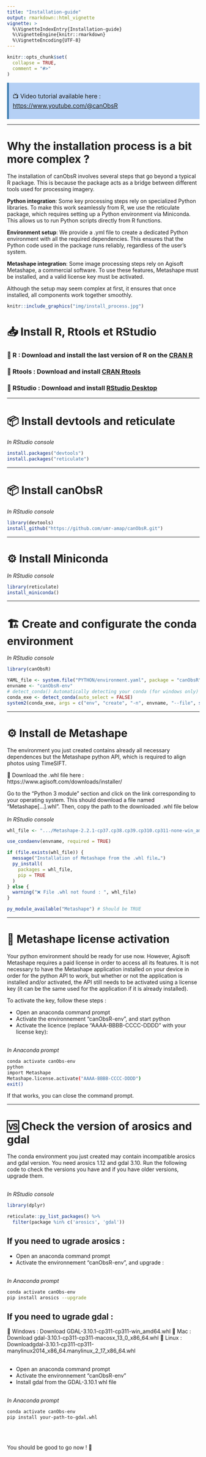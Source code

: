 ```yaml
---
title: "Installation-guide"
output: rmarkdown::html_vignette
vignette: >
  %\VignetteIndexEntry{Installation-guide}
  %\VignetteEngine{knitr::rmarkdown}
  %\VignetteEncoding{UTF-8}
---
```


```r
knitr::opts_chunk$set(
  collapse = TRUE,
  comment = "#>"
)
```


<div style="padding:10px; background-color:#b5d0f5; border-left:5px solid #4682b4; font-size: 1.1em;">
📺 Video tutorial available here :  
<a href="https://www.youtube.com/@canObsR" target="_blank">https://www.youtube.com/@canObsR</a>
</div>

---


# Why the installation process is a bit more complex ? 

The installation of canObsR involves several steps that go beyond a typical R package. This is because the package acts as a bridge between different tools used for processing imagery. 

**Python integration**: Some key processing steps rely on specialized Python libraries. To make this work seamlessly from R, we use the reticulate package, which requires setting up a Python environment via Miniconda. This allows us to run Python scripts directly from R functions.

**Environment setup**: We provide a .yml file to create a dedicated Python environment with all the required dependencies. This ensures that the Python code used in the package runs reliably, regardless of the user's system.

**Metashape integration**: Some image processing steps rely on Agisoft Metashape, a commercial software. To use these features, Metashape must be installed, and a valid license key must be activated.

Although the setup may seem complex at first, it ensures that once installed, all components work together smoothly.

```r
knitr::include_graphics("img/install_process.jpg")
```

# 📥 Install R, Rtools et RStudio

### 🔹 R : Download and install the last version of R on the [CRAN R](https://cran.r-project.org/)

### 🔹 Rtools : Download and install [CRAN Rtools](https://cran.r-project.org/bin/windows/Rtools/)

### 🔹 RStudio : Download and install  [RStudio Desktop](https://posit.co/download/rstudio-desktop/)

---

# 📦 Install devtools and reticulate 
*In RStudio console*
```r
install.packages("devtools")
install.packages("reticulate")
```

---


# 📦 Install canObsR 
*In RStudio console*
```r
library(devtools)
install_github("https://github.com/umr-amap/canObsR.git")
```

---

# ⚙️ Install Miniconda
*In RStudio console*
```r
library(reticulate)
install_miniconda()
```

---

# 🏗 Create and configurate the conda environment 
*In RStudio console*
```r
library(canObsR)

YAML_file <- system.file("PYTHON/environment.yaml", package = "canObsR")
envname <- "canObsR-env"
# detect_conda() Automatically detecting your conda (for windows only)
conda_exe <- detect_conda(auto_select = FALSE) 
system2(conda_exe, args = c("env", "create", "-n", envname, "--file", shQuote(YAML_file)))
```

---

# ⚙️ Install de Metashape

The environment you just created contains already all necessary dependences but the Metashape python API, which is required to align photos using TimeSIFT.

🔻 Download the .whl file here : 
https://www.agisoft.com/downloads/installer/

Go to the "Python 3 module" section and click on the link corresponding to your operating system. This should download a file named "Metashape[...].whl". Then, copy the path to the downloaded .whl file below<br><br>
*In RStudio console*
```r
whl_file <- ".../Metashape-2.2.1-cp37.cp38.cp39.cp310.cp311-none-win_amd64.whl"

use_condaenv(envname, required = TRUE)

if (file.exists(whl_file)) {
  message("Installation of Metashape from the .whl file…")
  py_install(
    packages = whl_file,
    pip = TRUE
  )
} else {
  warning("❌️ File .whl not found : ", whl_file)
}

py_module_available("Metashape") # Should be TRUE
```

---

# 🔑 Metashape license activation

Your python environment should be ready for use now. However, Agisoft Metashape requires a paid license in order to access all its features.
It is not necessary to have the Metashape application installed on your device in order for the python API to work, but whether or not the application is installed and/or activated, the API still needs to be activated using a license key (it can be the same used for the application if it is already installed).


To activate the key, follow these steps :

- Open an anaconda command prompt
- Activate the environnement "canObsR-env", and start python 
- Activate the licence (replace "AAAA-BBBB-CCCC-DDDD" with your license key):<br><br>

*In Anaconda prompt*
```bash
conda activate canObs-env
python
import Metashape
Metashape.license.activate("AAAA-BBBB-CCCC-DDDD")
exit()
```

If that works, you can close the command prompt. 

---

# 🆚 Check the version of arosics and gdal

The conda environment you just created may contain incompatible arosics and gdal version.
You need arosics 1.12 and gdal 3.10. Run the following code to check the versions you have and if you have older versions, upgrade them.<br><br>

*In RStudio console*
```r
library(dplyr)

reticulate::py_list_packages() %>% 
  filter(package %in% c('arosics', 'gdal'))
```

## If you need to ugrade arosics : 

- Open an anaconda command prompt
- Activate the environnement "canObsR-env", and upgrade :
<br><br>

*In Anaconda prompt*
```bash
conda activate canObs-env
pip install arosics --upgrade
```

## If you need to ugrade gdal : 

🔻 Windows : Download GDAL-3.10.1-cp311-cp311-win_amd64.whl
🔻 Mac : Download gdal-3.10.1-cp311-cp311-macosx_13_0_x86_64.whl
🔻 Linux : Downloadgdal-3.10.1-cp311-cp311-manylinux2014_x86_64.manylinux_2_17_x86_64.whl
<br><br>

- Open an anaconda command prompt
- Activate the environnement "canObsR-env"
- Install gdal from the GDAL-3.10.1 whl file
<br><br>

*In Anaconda prompt*
```bash
conda activate canObs-env
pip install your-path-to-gdal.whl
```
<br><br>

You should be good to go now ! 🎉
<br><br>
